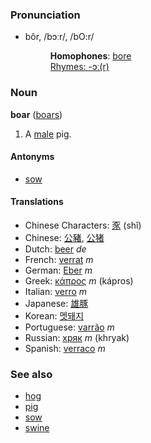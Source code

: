 ===Pronunciation===
*bôr, /bɔːr/, /bO:r/
*:'''Homophones''': [[bore]]
*:[[Rhymes:English:-ɔː(r)|Rhymes: -ɔː(r)]]

===Noun===
'''boar''' ([[boars]])

#A [[male]] pig.

====Antonyms====
*[[sow]]

====Translations====
*Chinese Characters: [[豕]] (shǐ)
*Chinese: [[公豬]], [[公猪]]
*Dutch: [[beer]] ''de''
*French: [[verrat]] ''m''
*German: [[Eber]] ''m''
*Greek: [[κάπρος]] ''m'' (k&aacute;pros)
*Italian: [[verro]] ''m''
*Japanese: [[雄豚]]
*Korean: [[멧돼지]]
*Portuguese: [[varrão]] ''m''
*Russian: [[хряк]] ''m'' (khryak)
*Spanish: [[verraco]] ''m''

===See also===
*[[hog]]
*[[pig]]
*[[sow]]
*[[swine]]